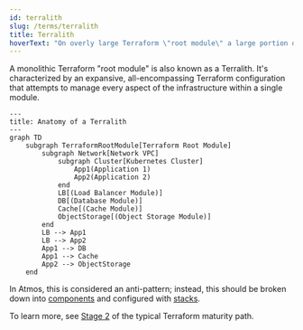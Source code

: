 ```yaml
---
id: terralith
slug: /terms/terralith
title: Terralith
hoverText: "On overly large Terraform \"root module\" a large portion of the infrastructure."
---
```


A monolithic Terraform "root module" is also known as a Terralith. It's characterized by an expansive, all-encompassing Terraform configuration that attempts to manage every aspect of the infrastructure within a single module.

```mermaid
---
title: Anatomy of a Terralith
---
graph TD
    subgraph TerraformRootModule[Terraform Root Module]
        subgraph Network[Network VPC]
            subgraph Cluster[Kubernetes Cluster]
                App1(Application 1)
                App2(Application 2)
            end
            LB[(Load Balancer Module)]
            DB[(Database Module)]
            Cache[(Cache Module)]
            ObjectStorage[(Object Storage Module)]
        end
        LB --> App1
        LB --> App2
        App1 --> DB
        App1 --> Cache
        App2 --> ObjectStorage
    end
```

In Atmos, this is considered an anti-pattern; instead, this should be broken down into [components](/core-concepts/components) and configured with [stacks](/core-concepts/stacks).

To learn more, see [Stage 2](/introduction/why-atmos/stage-2) of the typical Terraform maturity path.
